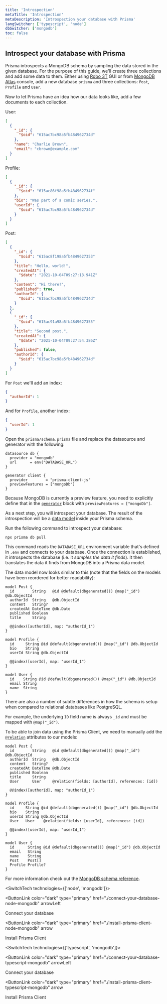```yaml
---
title: 'Introspection'
metaTitle: 'Introspection'
metaDescription: 'Introspection your database with Prisma'
langSwitcher: ['typescript', 'node']
dbSwitcher: ['mongodb']
toc: false
---
```


## Introspect your database with Prisma

Prisma introspects a MongoDB schema by sampling the data stored in the given database. For the purpose of this guide, we'll create three collections and add some data to them. Either using [Robo 3T](https://robomongo.org/) GUI or from [MongoDB Atlas](https://www.mongodb.com/cloud/atlas) console, add a new database `prisma` and three collections: `Post`, `Profile` and `User`.

Now to let Prisma have an idea how our data looks like, add a few documents to each collection.

User: 

```json
[
  {
    "_id": {
      "$oid": "615ac7bc98a5fb484962734d"
    },
    "name": "Charlie Brown",
    "email": "cbrown@example.com"
  }
]
```

Profile:

```json
[
  {
    "_id": {
      "$oid": "615ac86f98a5fb484962734f"
    },
    "bio": "Was part of a comic series.",
    "userId": {
      "$oid": "615ac7bc98a5fb484962734d"
    }
  }
]
```

Post:

```json
[
  {
    "_id": {
      "$oid": "615ac8f198a5fb4849627353"
    },
    "title": "Hello, world!",
    "createdAt": {
      "$date": "2021-10-04T09:27:13.941Z"
    },
    "content": "Hi there!",
    "published": true,
    "authorId": {
      "$oid": "615ac7bc98a5fb484962734d"
    }
  },
  {
    "_id": {
      "$oid": "615ac91a98a5fb4849627355"
    },
    "title": "Second post.",
    "createdAt": {
      "$date": "2021-10-04T09:27:54.386Z"
    },
    "published": false,
    "authorId": {
      "$oid": "615ac7bc98a5fb484962734d"
    }
  }
]
```

For `Post` we'll add an index:

```json
{
  "authorId": 1
}
```

And for `Profile`, another index:

```json
{
  "userId": 1
}
```

Open the `prisma/schema.prisma` file and replace the datasource and generator with the following:

```prisma file=prisma/schema.prisma
datasource db {
  provider = "mongodb"
  url      = env("DATABASE_URL")
}

generator client {
  provider        = "prisma-client-js"
  previewFeatures = ["mongoDb"]
}
```

Because MongoDB is currently a preview feature, you need to explicitly define that in the [`generator`](/reference/api-reference/prisma-schema-reference#generator) block with `previewFeatures = ["mongoDb"]`.

As a next step, you will introspect your database. The result of the introspection will be a [data model](/concepts/components/prisma-schema/data-model) inside your Prisma schema.

Run the following command to introspect your database:

```terminal copy
npx prisma db pull
```

This command reads the `DATABASE_URL` environment variable that's defined in `.env` and connects to your database. Once the connection is established, it introspects the database (i.e. it _samples the data it finds_). It then translates the data it finds from MongoDB into a Prisma data model.

The data model now looks similar to this (note that the fields on the models have been reordered for better readability):

```prisma file=prisma/schema.prisma
model Post {
  id        String   @id @default(dbgenerated()) @map("_id") @db.ObjectId
  authorId  String   @db.ObjectId
  content   String?
  createdAt DateTime @db.Date
  published Boolean
  title     String

  @@index([authorId], map: "authorId_1")
}

model Profile {
  id     String @id @default(dbgenerated()) @map("_id") @db.ObjectId
  bio    String
  userId String @db.ObjectId

  @@index([userId], map: "userId_1")
}

model User {
  id    String @id @default(dbgenerated()) @map("_id") @db.ObjectId
  email String
  name  String
}
```

There are also a number of subtle differences in how the schema is setup when compared to relational databases like PostgreSQL.

For example, the underlying `ID` field name is always `_id` and must be mapped with `@map("_id")`.

To be able to join data using the Prisma Client, we need to manually add the [`@relation`](/reference/api-reference/prisma-schema-reference#relation) attributes to our models:

```prisma highlight=8;add|17;add|26;add|27;add
model Post {
  id        String   @id @default(dbgenerated()) @map("_id") @db.ObjectId
  authorId  String   @db.ObjectId
  content   String?
  createdAt DateTime @db.Date
  published Boolean
  title     String
  User      User     @relation(fields: [authorId], references: [id])

  @@index([authorId], map: "authorId_1")
}

model Profile {
  id     String @id @default(dbgenerated()) @map("_id") @db.ObjectId
  bio    String
  userId String @db.ObjectId
  User   User    @relation(fields: [userId], references: [id])

  @@index([userId], map: "userId_1")
}

model User {
  id      String @id @default(dbgenerated()) @map("_id") @db.ObjectId
  email   String
  name    String
  Post    Post[]
  Profile Profile?
}
```

For more information check out the [MongoDB schema reference](/reference/api-reference/prisma-schema-reference#mongodb-2).

<SwitchTech technologies={['node', 'mongodb']}>

<NavigationLinksContainer>

<ButtonLink
  color="dark"
  type="primary"
  href="./connect-your-database-node-mongodb"
  arrowLeft
>
  Connect your database
</ButtonLink>

<ButtonLink
  color="dark"
  type="primary"
  href="./install-prisma-client-node-mongodb"
  arrow
>
  Install Prisma Client
</ButtonLink>

</NavigationLinksContainer>

</SwitchTech>

<SwitchTech technologies={['typescript', 'mongodb']}>

<NavigationLinksContainer>

<ButtonLink
  color="dark"
  type="primary"
  href="./connect-your-database-typescript-mongodb"
  arrowLeft
>
  Connect your database
</ButtonLink>

<ButtonLink
  color="dark"
  type="primary"
  href="./install-prisma-client-typescript-mongodb"
  arrow
>
  Install Prisma Client
</ButtonLink>

</NavigationLinksContainer>

</SwitchTech>
